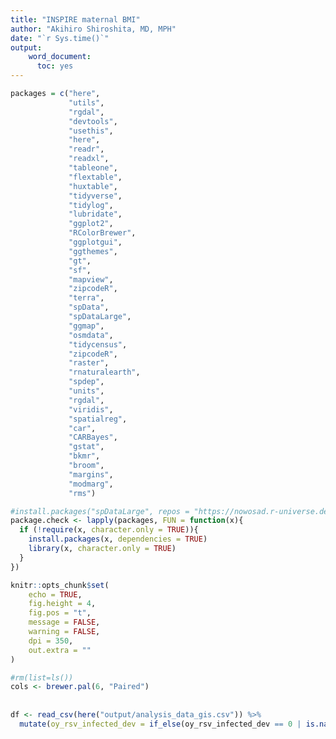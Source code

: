 ```yaml
---
title: "INSPIRE maternal BMI"
author: "Akihiro Shiroshita, MD, MPH"
date: "`r Sys.time()`"
output: 
    word_document:
      toc: yes
---
```


```r
packages = c("here",
             "utils",
             "rgdal",
             "devtools",
             "usethis",
             "here",
             "readr",
             "readxl",
             "tableone",
             "flextable",
             "huxtable",
             "tidyverse",
             "tidylog",
             "lubridate",
             "ggplot2",
             "RColorBrewer",
             "ggplotgui",
             "ggthemes",
             "gt",
             "sf",
             "mapview",
             "zipcodeR",
             "terra",
             "spData",
             "spDataLarge",
             "ggmap",
             "osmdata",
             "tidycensus",
             "zipcodeR",
             "raster",
             "rnaturalearth",
             "spdep",
             "units",
             "rgdal",
             "viridis",
             "spatialreg",
             "car",
             "CARBayes",
             "gstat",
             "bkmr",
             "broom",
             "margins",
             "modmarg",
             "rms")

#install.packages("spDataLarge", repos = "https://nowosad.r-universe.dev")
package.check <- lapply(packages, FUN = function(x){
  if (!require(x, character.only = TRUE)){
    install.packages(x, dependencies = TRUE)
    library(x, character.only = TRUE)
  }
})

knitr::opts_chunk$set(
	echo = TRUE,
	fig.height = 4,
	fig.pos = "t",
	message = FALSE,
	warning = FALSE,
	dpi = 350,
	out.extra = ""
)

#rm(list=ls())
cols <- brewer.pal(6, "Paired")
```

## 

```r
df <- read_csv(here("output/analysis_data_gis.csv")) %>% 
  mutate(oy_rsv_infected_dev = if_else(oy_rsv_infected_dev == 0 | is.na(oy_rsv_infected_dev), 0, 1))
```

